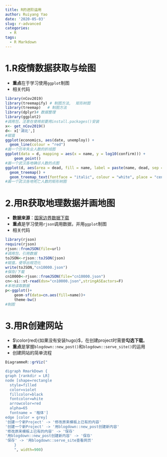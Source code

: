 ```yaml
---
title: R的进阶运用
author: Ruiyang Yao
date: '2020-05-03'
slug: r-advanced
categories:
  - R
tags:
  - R Markdown
---
```


# 1.R疫情数据获取与绘图
+ **重点**在于学习使用`ggplot`制图
+ 相关代码
```r
library(nCov2019) 
library(treemapify) # 制图方法,  矩形树图
library(treemap)   # 制图方法
library(dplyr)# 数据整理
library(ggplot2)
#调用包，注意在使用前要用install.packages()安装
x<- get_nCov2019()
d<- x['湖北',]
#赋值
ggplot(economics, aes(date, unemploy)) +
  geom_line(colour = "red")
#画一个历年失业人数的折线图
ggplot(data = d, mapping = aes(x = name, y = log10(confirm))) +
    geom_point()
#画一个武汉各地确诊人数的点图
ggplot(d, aes(area = dead, fill = name, label = paste(name, dead, sep = "\n"))) +
  geom_treemap() +
  geom_treemap_text(fontface = "italic", colour = "white", place = "centre",grow = TRUE)
#画一个武汉各地死亡人数的矩形树图
```

# 2.用R获取地理数据并画地图
+ **数据来源**：[国家边界数据下载](http://datav.aliyun.com/tools/atlas/#&lat=34.994003757575776&lng=97.0751953125&zoom=4)
+ **重点**是学习使用`rjson`调用数据，并用`ggplot`制图
+ 相关代码
```r
library(rjson)
require(rjson)
rjson::fromJSON(file=url)
#调用包，引用数据
toJSON<-rjson::toJSON(json)
#赋值，使导出规范化
write(toJSON,"cn10000.json")
#保存/下载
cn10000<-rjson::fromJSON(file="cn10000.json")
cn<-si::st-read(dsn="cn10000.json",stringASEactors=F)
#本地读取数据
p<-ggplot()+                                            
    geom-sf(data=cn.aes(fill=name))+ 
    theme-bw()
#制图
```
# 3.用R创建网站
+ $\color{red}{如果没有安装hugo}$，在创建project时需要**勾选下载**。
+ **重点**是掌握`blogdown::new_post()`和`blogdown::serve_site()`的运用
+ 创建网站的简单流程
```R
DiagrammeR::grViz("

digraph RmarkDown {
graph [rankdir = LR]
node [shape=rectangle
  style=filled
  color=violet
  fillcolor=black
  fontcolor=white
  arrowcolor=red
  alpha=65
  fontname = '楷体']
edge [color = grey]
'创建一个新Project' -> '修改原来模板上已有的内容'
'创建一个新Project' -> '用blogdown::new_post创建新内容'
'修改原来模板上已有的内容' -> '保存'
'用blogdown::new_post创建新内容' -> '保存'
'保存' -> '用blogdown::serve_site查看网页'
    }
    ", width=900)
```

 